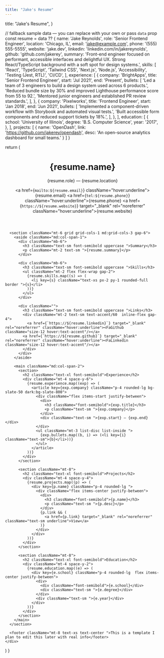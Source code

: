 ```yaml
---
title: "Jake's Resume"
---
```


  title: "Jake's Resume",
}

  // fallback sample data — you can replace with your own or pass `data` prop
  const resume = data ?? {
    name: 'Jake Reynolds',
    role: 'Senior Frontend Engineer',
    location: 'Chicago, IL',
    email: 'jake@example.com',
    phone: '(555) 555-5555',
    website: 'jake.dev',
    linkedin: 'linkedin.com/in/jakereynolds',
    github: 'github.com/jakerey',
    summary:
      'Front-end engineer focused on performant, accessible interfaces and delightful UX. Strong React/TypeScript background with a soft spot for design systems.',
    skills: [
      'React',
      'TypeScript',
      'Tailwind CSS',
      'Next.js',
      'Node.js',
      'Accessibility',
      'Testing (Jest, RTL)',
      'CI/CD',
    ],
    experience: [
      {
        company: 'BrightApps',
        title: 'Senior Frontend Engineer',
        start: 'Jul 2021',
        end: 'Present',
        bullets: [
          'Led a team of 3 engineers to build a design system used across 6 products.',
          'Reduced bundle size by 30% and improved Lighthouse performance score from 55 to 92.',
          'Mentored junior engineers and established PR review standards.',
        ],
      },
      {
        company: 'Pixelworks',
        title: 'Frontend Engineer',
        start: 'Jan 2018',
        end: 'Jun 2021',
        bullets: [
          'Implemented a component-driven workflow with Storybook and automated visual tests.',
          'Built accessible form components and reduced support tickets by 18%.',
        ],
      },
    ],
    education: [
      {
        school: 'University of Illinois',
        degree: 'B.S. Computer Science',
        year: '2017',
      },
    ],
    projects: [
      {
        name: 'OpenDash',
        link: 'https://github.com/jakerey/opendash',
        desc: 'An open-source analytics dashboard for small teams.'
      }
    ]
  }

  return (
    <div className="max-w-4xl mx-auto  p-8 md:p-12 rounded-2xl shadow-lg">
      <header className="flex flex-col md:flex-row md:items-center md:justify-between gap-4">
        <div>
          <h1 className="text-3xl md:text-4xl font-extrabold">{resume.name}</h1>
          <p className="text-sm md:text-base  mt-1">{resume.role} — {resume.location}</p>
        </div>
        <div className="flex flex-col md:items-end text-sm text-slate-500 dark:text-slate-300">
          <a href={`mailto:${resume.email}`} className="hover:underline">{resume.email}</a>
          <a href={`tel:${resume.phone}`} className="hover:underline">{resume.phone}</a>
          <a href={`https://${resume.website}`} target="_blank" rel="noreferrer" className="hover:underline">{resume.website}</a>
        </div>
      </header>

      <section className="mt-6 grid grid-cols-1 md:grid-cols-3 gap-6">
        <aside className="md:col-span-1">
          <div className="mb-6">
            <h3 className="text-sm font-semibold uppercase ">Summary</h3>
            <p className="mt-2 text-sm ">{resume.summary}</p>
          </div>

          <div className="mb-6">
            <h3 className="text-sm font-semibold uppercase ">Skills</h3>
            <ul className="mt-2 flex flex-wrap gap-2">
              {resume.skills.map((s) => (
                <li key={s} className="text-xs px-2 py-1 rounded-full border ">{s}</li>
              ))}
            </ul>
          </div>

          <div className="">
            <h3 className="text-sm font-semibold uppercase ">Links</h3>
            <div className="mt-2 text-sm text-accent/60  inline-flex gap-4">
              <a href={`https://${resume.linkedin}`} target="_blank" rel="noreferrer" className="hover:underline"><FaGithub className="size-12 hover:text-accent"/></a>
            <a href={`https://${resume.github}`} target="_blank" rel="noreferrer" className="hover:underline"><FaLinkedin className="size-12 hover:text-accent"/></a>
            </div>
          </div>
        </aside>

        <main className="md:col-span-2">
          <section>
            <h2 className="text-xl font-semibold">Experience</h2>
            <div className="mt-4 space-y-6">
              {resume.experience.map((exp) => (
                <article key={exp.company} className="p-4 rounded-lg bg-slate-50 dark:bg-slate-800">
                  <div className="flex items-start justify-between">
                    <div>
                      <h3 className="font-semibold">{exp.title}</h3>
                      <p className="text-sm ">{exp.company}</p>
                    </div>
                    <div className="text-sm ">{exp.start} — {exp.end}</div>
                  </div>
                  <ul className="mt-3 list-disc list-inside ">
                    {exp.bullets.map((b, i) => (<li key={i} className="text-sm">{b}</li>))}
                  </ul>
                </article>
              ))}
            </div>
          </section>

          <section className="mt-8">
            <h2 className="text-xl font-semibold">Projects</h2>
            <div className="mt-4 space-y-4">
              {resume.projects.map((p) => (
                <div key={p.name} className="p-4 rounded-lg ">
                  <div className="flex items-center justify-between">
                    <div>
                      <h3 className="font-semibold">{p.name}</h3>
                      <p className="text-sm ">{p.desc}</p>
                    </div>
                    {p.link && (
                      <a href={p.link} target="_blank" rel="noreferrer" className="text-sm underline">View</a>
                    )}
                  </div>
                </div>
              ))}
            </div>
          </section>

          <section className="mt-8">
            <h2 className="text-xl font-semibold">Education</h2>
            <div className="mt-4 space-y-2">
              {resume.education.map((e) => (
                <div key={e.school} className="p-4 rounded-lg  flex items-center justify-between">
                  <div>
                    <div className="font-semibold">{e.school}</div>
                    <div className="text-sm ">{e.degree}</div>
                  </div>
                  <div className="text-sm ">{e.year}</div>
                </div>
              ))}
            </div>
          </section>
        </main>
      </section>

      <footer className="mt-8 text-xs text-center ">This is a template I plan to edit this later with real info</footer>
    </div>
  )
}

